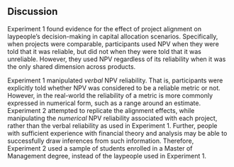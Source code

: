 ## Discussion

Experiment 1 found evidence for the effect of project alignment on laypeople’s
decision-making in capital allocation scenarios. Specifically, when projects
were comparable, participants used NPV when they were told that it was reliable, but
did not when they were told that it was unreliable. However, they used NPV
regardless of its reliability when it was the only shared dimension across products.

Experiment 1 manipulated *verbal* NPV reliability. That is, participants were
explicitly told whether NPV was considered to be a reliable metric or not.
However, in the real-world the reliability of a metric is more commonly
expressed in numerical form, such as a range around an estimate. Experiment 2
attempted to replicate the alignment effects, while manipulating the *numerical*
NPV reliability associated with each project, rather than the verbal reliability
as used in Experiment 1. Further, people with sufficient experience with
financial theory and analysis may be able to successfully draw inferences from
such information. Therefore, Experiment 2 used a sample of students enrolled in
a Master of Management degree, instead of the laypeople used in Experiment 1.
